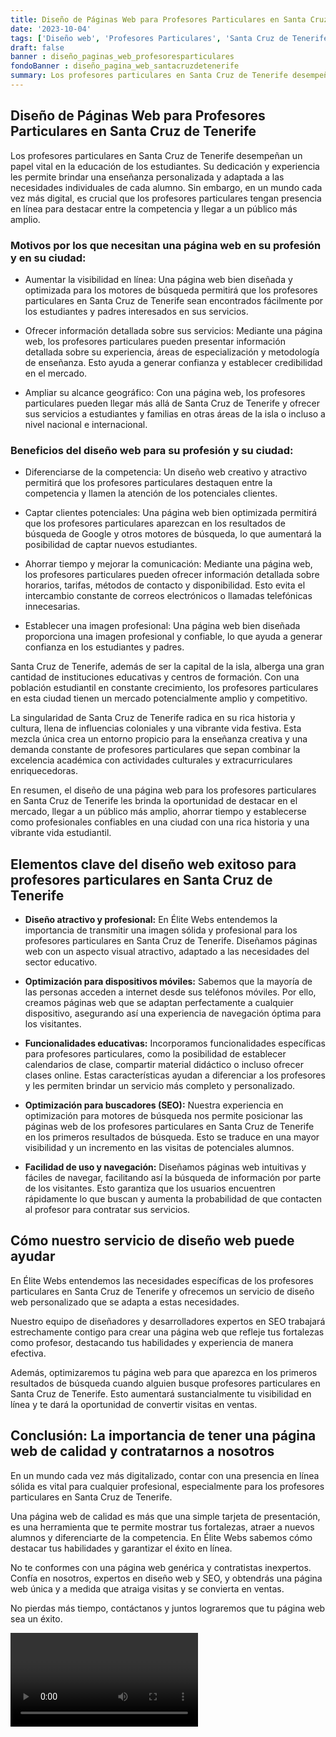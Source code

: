 ```yaml
---
title: Diseño de Páginas Web para Profesores Particulares en Santa Cruz de Tenerife
date: '2023-10-04'
tags: ['Diseño web', 'Profesores Particulares', 'Santa Cruz de Tenerife']
draft: false
banner : diseño_paginas_web_profesoresparticulares
fondoBanner : diseño_pagina_web_santacruzdetenerife
summary: Los profesores particulares en Santa Cruz de Tenerife desempeñan un papel vital en la educación de los estudiantes. Su dedicación y experiencia les permite brindar una enseñanza personalizada y adaptada a las necesidades individuales de cada alumno. Sin embargo, en un mundo cada vez más digital, es crucial que los profesores particulares tengan presencia en línea para destacar entre la competencia y llegar a un público más amplio.
---
```


## Diseño de Páginas Web para Profesores Particulares en Santa Cruz de Tenerife

Los profesores particulares en Santa Cruz de Tenerife desempeñan un papel vital en la educación de los estudiantes. Su dedicación y experiencia les permite brindar una enseñanza personalizada y adaptada a las necesidades individuales de cada alumno. Sin embargo, en un mundo cada vez más digital, es crucial que los profesores particulares tengan presencia en línea para destacar entre la competencia y llegar a un público más amplio.

### Motivos por los que necesitan una página web en su profesión y en su ciudad:

- Aumentar la visibilidad en línea: Una página web bien diseñada y optimizada para los motores de búsqueda permitirá que los profesores particulares en Santa Cruz de Tenerife sean encontrados fácilmente por los estudiantes y padres interesados en sus servicios.

- Ofrecer información detallada sobre sus servicios: Mediante una página web, los profesores particulares pueden presentar información detallada sobre su experiencia, áreas de especialización y metodología de enseñanza. Esto ayuda a generar confianza y establecer credibilidad en el mercado.

- Ampliar su alcance geográfico: Con una página web, los profesores particulares pueden llegar más allá de Santa Cruz de Tenerife y ofrecer sus servicios a estudiantes y familias en otras áreas de la isla o incluso a nivel nacional e internacional.

### Beneficios del diseño web para su profesión y su ciudad:

- Diferenciarse de la competencia: Un diseño web creativo y atractivo permitirá que los profesores particulares destaquen entre la competencia y llamen la atención de los potenciales clientes. 

- Captar clientes potenciales: Una página web bien optimizada permitirá que los profesores particulares aparezcan en los resultados de búsqueda de Google y otros motores de búsqueda, lo que aumentará la posibilidad de captar nuevos estudiantes.

- Ahorrar tiempo y mejorar la comunicación: Mediante una página web, los profesores particulares pueden ofrecer información detallada sobre horarios, tarifas, métodos de contacto y disponibilidad. Esto evita el intercambio constante de correos electrónicos o llamadas telefónicas innecesarias.

- Establecer una imagen profesional: Una página web bien diseñada proporciona una imagen profesional y confiable, lo que ayuda a generar confianza en los estudiantes y padres.

Santa Cruz de Tenerife, además de ser la capital de la isla, alberga una gran cantidad de instituciones educativas y centros de formación. Con una población estudiantil en constante crecimiento, los profesores particulares en esta ciudad tienen un mercado potencialmente amplio y competitivo. 

La singularidad de Santa Cruz de Tenerife radica en su rica historia y cultura, llena de influencias coloniales y una vibrante vida festiva. Esta mezcla única crea un entorno propicio para la enseñanza creativa y una demanda constante de profesores particulares que sepan combinar la excelencia académica con actividades culturales y extracurriculares enriquecedoras.

En resumen, el diseño de una página web para los profesores particulares en Santa Cruz de Tenerife les brinda la oportunidad de destacar en el mercado, llegar a un público más amplio, ahorrar tiempo y establecerse como profesionales confiables en una ciudad con una rica historia y una vibrante vida estudiantil.

<GifSeo />

<Cta />

## Elementos clave del diseño web exitoso para profesores particulares en Santa Cruz de Tenerife

- **Diseño atractivo y profesional:** En Élite Webs entendemos la importancia de transmitir una imagen sólida y profesional para los profesores particulares en Santa Cruz de Tenerife. Diseñamos páginas web con un aspecto visual atractivo, adaptado a las necesidades del sector educativo.

- **Optimización para dispositivos móviles:** Sabemos que la mayoría de las personas acceden a internet desde sus teléfonos móviles. Por ello, creamos páginas web que se adaptan perfectamente a cualquier dispositivo, asegurando así una experiencia de navegación óptima para los visitantes.

- **Funcionalidades educativas:** Incorporamos funcionalidades específicas para profesores particulares, como la posibilidad de establecer calendarios de clase, compartir material didáctico o incluso ofrecer clases online. Estas características ayudan a diferenciar a los profesores y les permiten brindar un servicio más completo y personalizado.

- **Optimización para buscadores (SEO):** Nuestra experiencia en optimización para motores de búsqueda nos permite posicionar las páginas web de los profesores particulares en Santa Cruz de Tenerife en los primeros resultados de búsqueda. Esto se traduce en una mayor visibilidad y un incremento en las visitas de potenciales alumnos.

- **Facilidad de uso y navegación:** Diseñamos páginas web intuitivas y fáciles de navegar, facilitando así la búsqueda de información por parte de los visitantes. Esto garantiza que los usuarios encuentren rápidamente lo que buscan y aumenta la probabilidad de que contacten al profesor para contratar sus servicios.

## Cómo nuestro servicio de diseño web puede ayudar

En Élite Webs entendemos las necesidades específicas de los profesores particulares en Santa Cruz de Tenerife y ofrecemos un servicio de diseño web personalizado que se adapta a estas necesidades.

Nuestro equipo de diseñadores y desarrolladores expertos en SEO trabajará estrechamente contigo para crear una página web que refleje tus fortalezas como profesor, destacando tus habilidades y experiencia de manera efectiva.

Además, optimizaremos tu página web para que aparezca en los primeros resultados de búsqueda cuando alguien busque profesores particulares en Santa Cruz de Tenerife. Esto aumentará sustancialmente tu visibilidad en línea y te dará la oportunidad de convertir visitas en ventas.

## Conclusión: La importancia de tener una página web de calidad y contratarnos a nosotros

En un mundo cada vez más digitalizado, contar con una presencia en línea sólida es vital para cualquier profesional, especialmente para los profesores particulares en Santa Cruz de Tenerife.

Una página web de calidad es más que una simple tarjeta de presentación, es una herramienta que te permite mostrar tus fortalezas, atraer a nuevos alumnos y diferenciarte de la competencia. En Élite Webs sabemos cómo destacar tus habilidades y garantizar el éxito en línea.

No te conformes con una página web genérica y contratistas inexpertos. Confía en nosotros, expertos en diseño web y SEO, y obtendrás una página web única y a medida que atraiga visitas y se convierta en ventas.

No pierdas más tiempo, contáctanos y juntos lograremos que tu página web sea un éxito.

<Video />

<CtaBot job='Profesores Particulares' city='Santa Cruz de Tenerife'/>

<Gmaps query='Santa Cruz de Tenerife+españa+maps' />